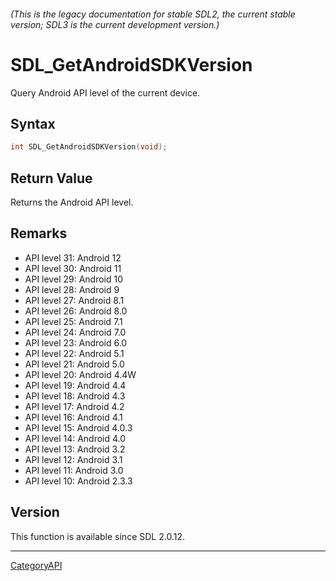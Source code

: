 ====== (This is the legacy documentation for stable SDL2, the current stable version; SDL3 is the current development version.) ======
= SDL_GetAndroidSDKVersion =

Query Android API level of the current device.

== Syntax ==

<syntaxhighlight lang='c'>
int SDL_GetAndroidSDKVersion(void);
</syntaxhighlight>

== Return Value ==

Returns the Android API level.

== Remarks ==

* API level 31: Android 12
* API level 30: Android 11
* API level 29: Android 10
* API level 28: Android 9
* API level 27: Android 8.1
* API level 26: Android 8.0
* API level 25: Android 7.1
* API level 24: Android 7.0
* API level 23: Android 6.0
* API level 22: Android 5.1
* API level 21: Android 5.0
* API level 20: Android 4.4W
* API level 19: Android 4.4
* API level 18: Android 4.3
* API level 17: Android 4.2
* API level 16: Android 4.1
* API level 15: Android 4.0.3
* API level 14: Android 4.0
* API level 13: Android 3.2
* API level 12: Android 3.1
* API level 11: Android 3.0
* API level 10: Android 2.3.3

== Version ==

This function is available since SDL 2.0.12.

----
[[CategoryAPI]]


